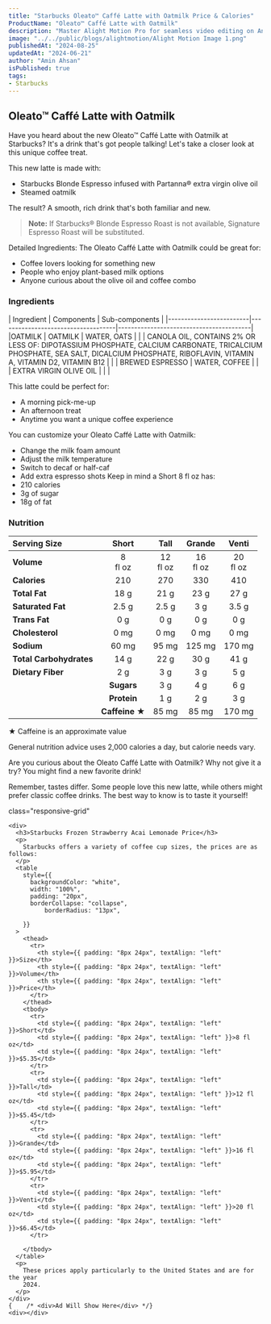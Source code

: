 ```yaml
---
title: "Starbucks Oleato™ Caffé Latte with Oatmilk Price & Calories"
ProductName: "Oleato™ Caffé Latte with Oatmilk" 
description: "Master Alight Motion Pro for seamless video editing on Android, iOS, and Tablets with our ultimate guide, unlocking advanced features and elevating your skills in 2024!"
image: "../../public/blogs/alightmotion/Alight Motion Image 1.png"
publishedAt: "2024-08-25"
updatedAt: "2024-06-21"
author: "Amin Ahsan"
isPublished: true
tags:
- Starbucks
---
```


 
## Oleato™ Caffé Latte with Oatmilk 

Have you heard about the new Oleato™ Caffé Latte with Oatmilk at Starbucks? It's a drink that's got people talking! Let's take a closer look at this unique coffee treat.

This new latte is made with:
- Starbucks Blonde Espresso infused with Partanna® extra virgin olive oil
- Steamed oatmilk

The result? A smooth, rich drink that's both familiar and new.

> **Note:** If Starbucks® Blonde Espresso Roast is not available, Signature Espresso Roast will be substituted.

Detailed Ingredients:
The Oleato Caffé Latte with Oatmilk could be great for:
- Coffee lovers looking for something new
- People who enjoy plant-based milk options
- Anyone curious about the olive oil and coffee combo




<style jsx>{`
  .table-container {
    overflow-x: auto;
    position: relative;
  }
  .table-container table {
    border-collapse: collapse;
    width: 30%;
  }
  .table-container th,
  .table-container td {
    border: 1px solid #ddd;
    padding: 2px;
    min-width: 30px;
    font-size: 11px;
  }
  .table-container th:first-child,
  .table-container td:first-child {
    position: sticky;
    left: 0;
    background-color: white;
    z-index: 1;
  }
  @media (max-width: 768px) {
    .table-container th:not(:first-child),
    .table-container td:not(:first-child) {
      min-width: 50px;
    }
  }
`}</style>


### Ingredients
  <div style={{ overflowX: "scroll", fontSize: "14px" }}>
| Ingredient              | Components                         | Sub-components                          |
|-------------------------|------------------------------------|-----------------------------------------|
|OATMILK                  |  OATMILK                          |     WATER, OATS                                    |
|                         |    CANOLA OIL, CONTAINS 2% OR LESS OF: DIPOTASSIUM PHOSPHATE, CALCIUM CARBONATE, TRICALCIUM PHOSPHATE, SEA SALT, DICALCIUM PHOSPHATE, RIBOFLAVIN, VITAMIN A, VITAMIN D2, VITAMIN B12                               |                                                |
| BREWED ESPRESSO         | WATER, COFFEE                     |                                                |
| EXTRA VIRGIN OLIVE OIL  |                                   |                                                |
  </div>

This latte could be perfect for:
- A morning pick-me-up
- An afternoon treat
- Anytime you want a unique coffee experience

You can customize your Oleato Caffé Latte with Oatmilk:
- Change the milk foam amount
- Adjust the milk temperature
- Switch to decaf or half-caf
- Add extra espresso shots
Keep in mind a Short 8 fl oz has:
- 210 calories
- 3g of sugar
- 18g of fat

### Nutrition
|  Serving Size            | Short           | Tall       | Grande     | Venti       | 
|:-------------------------|:--------------:|:------------:|:----------:|:-----------:| 
| **Volume**               | 8 <br/> fl oz| 12 <br/> fl oz| 16 <br/> fl oz | 20 <br/> fl oz| 
| **Calories**             | 210            | 270           | 330         | 410          |
 | **Total Fat**            | 18 g           | 21 g          | 23 g        | 27 g         | 
 | **Saturated Fat**        | 2.5 g          | 2.5 g          | 3 g        | 3.5 g         | 
 | **Trans Fat**            | 0 g            | 0 g          | 0 g        | 0 g         |
  | **Cholesterol**          | 0 mg           | 0 mg         | 0 mg       | 0 mg        | 
  | **Sodium**               | 60 mg          | 95 mg         | 125 mg       | 170 mg       |
   | **Total Carbohydrates**  | 14 g           | 22 g          | 30 g        | 41 g         | 
   | **Dietary Fiber**        | 2 g            | 3 g          | 3 g        | 5 g         |
    | **Sugars**               | 3 g            | 4 g          | 6 g        | 8 g         |
     | **Protein**              | 1 g            | 2 g          | 3 g        | 4 g         |
      | **Caffeine ★**          | 85 mg          | 85 mg       | 170 mg     | 170 mg      |

★ Caffeine is an approximate value

General nutrition advice uses 2,000 calories a day, but calorie needs vary.

Are you curious about the Oleato Caffé Latte with Oatmilk? Why not give it a try? You might find a new favorite drink!

Remember, tastes differ. Some people love this new latte, while others might prefer classic coffee drinks. The best way to know is to taste it yourself!

<style jsx>{`
  .table-container {
    overflow-x: auto;
    position: relative;
  }
  .table-container table {
    border-collapse: collapse;
    width: 80%;
  }
  .table-container th,
  .table-container td {
    border: 1px solid #ddd;
    padding: 2px;
    min-width: 30px;
    font-size: 11px;
  }
  .table-container th:first-child,
  .table-container td:first-child {
    position: sticky;
    left: 0;
    background-color: white;
    z-index: 1;
  }
  @media (max-width: 768px) {
    .table-container th:not(:first-child),
    .table-container td:not(:first-child) {
      min-width: 50px;
    }
  }
`}</style>
 <style jsx>{`
  @media (min-width: 768px) {
    .responsive-grid {
      display: grid;
      grid-template-columns: 1fr 1fr;
    }
  }
`}</style>

<div
  style={{
    backgroundColor: "#cee3de",
    borderLeft: "3px solid #0c7556",
   padding: "20px",
    paddingTop: "13px", // Add padding to the top
        display: "grid",
        height: "fit-content",
      }} 
      
  class="responsive-grid"

>
    <div>
      <h3>Starbucks Frozen Strawberry Acai Lemonade Price</h3>
      <p>
        Starbucks offers a variety of coffee cup sizes, the prices are as follows:
      </p>
      <table
        style={{
          backgroundColor: "white",
          width: "100%",
          padding: "20px",
          borderCollapse: "collapse",
              borderRadius: "13px",
          
        }}
      >
        <thead>
          <tr>
            <th style={{ padding: "8px 24px", textAlign: "left" }}>Size</th>
            <th style={{ padding: "8px 24px", textAlign: "left" }}>Volume</th>
            <th style={{ padding: "8px 24px", textAlign: "left" }}>Price</th>
          </tr>
        </thead>
        <tbody>
          <tr>
            <td style={{ padding: "8px 24px", textAlign: "left" }}>Short</td>
            <td style={{ padding: "8px 24px", textAlign: "left" }}>8 fl oz</td>
            <td style={{ padding: "8px 24px", textAlign: "left" }}>$5.35</td>
          </tr>
          <tr>
            <td style={{ padding: "8px 24px", textAlign: "left" }}>Tall</td>
            <td style={{ padding: "8px 24px", textAlign: "left" }}>12 fl oz</td>
            <td style={{ padding: "8px 24px", textAlign: "left" }}>$5.45</td>
          </tr>
          <tr>
            <td style={{ padding: "8px 24px", textAlign: "left" }}>Grande</td>
            <td style={{ padding: "8px 24px", textAlign: "left" }}>16 fl oz</td>
            <td style={{ padding: "8px 24px", textAlign: "left" }}>$5.95</td>
          </tr>
          <tr>
            <td style={{ padding: "8px 24px", textAlign: "left" }}>Venti</td>
            <td style={{ padding: "8px 24px", textAlign: "left" }}>20 fl oz</td>
            <td style={{ padding: "8px 24px", textAlign: "left" }}>$6.45</td>
          </tr>

        </tbody>
      </table>
      <p>
        These prices apply particularly to the United States and are for the year
        2024.
      </p>
    </div>
    {    /* <div>Ad Will Show Here</div> */}
    <div></div>
  </div>
